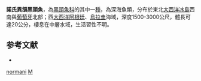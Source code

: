 {{Speciesbox
| taxon = Mirognathus normani
| binomial_authority = [[Parr|Parr]], 1951
| status = NE
| status_system = IUCN3.1
}}

'''諾氏異頷黑頭魚'''，為[[黑頭魚科|黑頭魚科]]的其中一[[種|種]]，為深海魚類，分布於東北[[大西洋|大西洋]][[冰島|冰島]]西南與[[葡萄牙|葡萄牙]]北部；西[[大西洋|大西洋]][[阿根廷|阿根廷]]、[[烏拉圭|烏拉圭]]海域，深度1500-3000公尺，體長可達20公分，棲息在中層水域，生活習性不明。

==参考文献==
*{{FishBase_species|genus=Mirognathus|species=normani|year=2015|month=9}}

{{Taxonbar}}
[[Category:異頷黑頭魚屬|normani]]
[[Category:1951年描述的鱼类|M]]